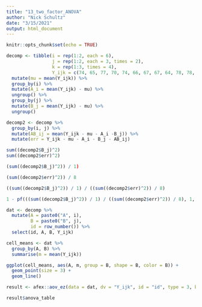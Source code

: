 ```yaml
---
title: "13_two_factor_ANOVA"
author: "Nick Schultz"
date: "3/15/2021"
output: html_document
---
```


```r
knitr::opts_chunk$set(echo = TRUE)

```

```r
decomp <- tibble(i = rep(1:2, each = 6),
                 j = rep(1:2, each = 3, times = 2),
                 k = rep(1:3, times = 4),
                 Y_ijk = c(74, 65, 77, 70, 74, 66, 67, 67, 64, 78, 78, 84)) %>%
  mutate(mu = mean(Y_ijk)) %>%
  group_by(i) %>%
  mutate(A_i = mean(Y_ijk) - mu) %>%
  ungroup() %>%
  group_by(j) %>%
  mutate(B_j = mean(Y_ijk) - mu) %>%
  ungroup()

decomp2 <- decomp %>%
  group_by(i, j) %>%
  mutate(AB_ij = mean(Y_ijk - mu - A_i -B_j)) %>%
  mutate(err = Y_ijk - mu - A_i - B_j - AB_ij)

sum((decomp2$B_j)^2)
sum((decomp2$err)^2)

(sum((decomp2$B_j)^2)) / 1)

(sum((decomp2$err)^2)) / 8

((sum((decomp2$B_j)^2)) / 1) / ((sum((decomp2$err)^2)) / 8)

1 - pf(((sum((decomp2$B_j)^2)) / 1) / ((sum((decomp2$err)^2)) / 8), 1, 8)   
```

```r
dat <- decomp %>%
  mutate(A = paste0("A", i),
         B = paste0("B", j),
         id = row_number()) %>%
  select(id, A, B, Y_ijk)
```

```r
cell_means <- dat %>%
  group_by(A, B) %>%
  summarise(m = mean(Y_ijk))

ggplot(cell_means, aes(A, m, group = B, shape = B, color = B)) +
  geom_point(size = 3) +
  geom_line()
```

```r
result <- afex::aov_ez(data = dat, dv = "Y_ijk", id = "id", type = 3, between = c("A", "B"))

result$anova_table
```

